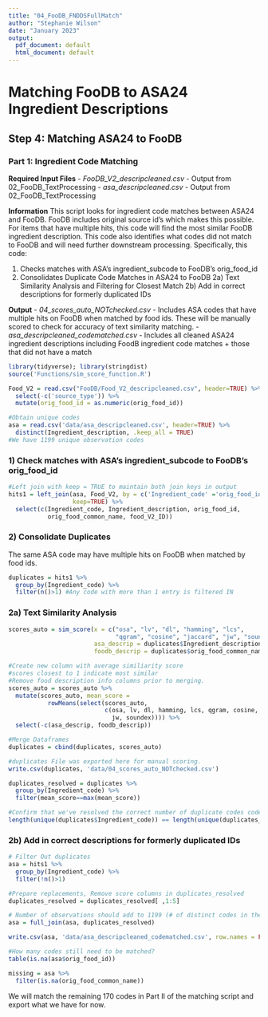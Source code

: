 ```yaml
---
title: "04_FooDB_FNDDSFullMatch"
author: "Stephanie Wilson"
date: "January 2023"
output:
  pdf_document: default
  html_document: default
---
```


# Matching FooDB to ASA24 Ingredient Descriptions
## Step 4: Matching ASA24 to FooDB 
### Part 1: Ingredient Code Matching

__Required Input Files__
  - *FooDB_V2_descripcleaned.csv* - Output from 02_FooDB_TextProcessing
  - *asa_descripcleaned.csv* - Output from 02_FooDB_TextProcessing
  
__Information__
This script looks for ingredient code matches between ASA24 and FooDB. FooDB includes original source id's which makes this possible. For items that have multiple hits, this code will find the most similar FooDB ingredient description. This code also identifies what codes did not match to FooDB and will need further downstream processing. Specifically, this code:

  1) Checks matches with ASA's ingredient_subcode to FooDB's orig_food_id
  2) Consolidates Duplicate Code Matches in ASA24 to FooDB
     2a) Text Similarity Analysis and Filtering for Closest Match
     2b) Add in correct descriptions for formerly duplicated IDs
  
__Output__
  - *04_scores_auto_NOTchecked.csv* - Includes ASA codes that have multiple hits on FooDB when matched by food ids. These will be manually scored to check for accuracy of text similarity matching.
  - *asa_descripcleaned_codematched.csv* - Includes all cleaned ASA24 ingredient descriptions including FoodB ingredient code matches + those that did not have a match
  

```r
library(tidyverse); library(stringdist)
source('Functions/sim_score_function.R')
```

```r
Food_V2 = read.csv("FooDB/Food_V2_descripcleaned.csv", header=TRUE) %>%
  select(-c('source_type')) %>%
  mutate(orig_food_id = as.numeric(orig_food_id))

#Obtain unique codes
asa = read.csv('data/asa_descripcleaned.csv', header=TRUE) %>%
  distinct(Ingredient_description, .keep_all = TRUE)
#We have 1199 unique observation codes
```


### 1) Check matches with ASA's ingredient_subcode to FooDB's orig_food_id

```r
#Left join with keep = TRUE to maintain both join keys in output
hits1 = left_join(asa, Food_V2, by = c('Ingredient_code' ='orig_food_id'),
                  keep=TRUE) %>%
  select(c(Ingredient_code, Ingredient_description, orig_food_id, 
           orig_food_common_name, food_V2_ID))
```


### 2) Consolidate Duplicates
The same ASA code may have multiple hits on FooDB when matched by food ids.

```r
duplicates = hits1 %>% 
  group_by(Ingredient_code) %>% 
  filter(n()>1) #Any code with more than 1 entry is filtered IN
```


### 2a) Text Similarity Analysis

```r
scores_auto = sim_score(x = c("osa", "lv", "dl", "hamming", "lcs", 
                              "qgram", "cosine", "jaccard", "jw", "soundex"), 
                        asa_descrip = duplicates$Ingredient_description, 
                        foodb_descrip = duplicates$orig_food_common_name)
```


```r
#Create new column with average similiarity score
#scores closest to 1 indicate most similar
#Remove food description info columns prior to merging.
scores_auto = scores_auto %>%
  mutate(scores_auto, mean_score = 
           rowMeans(select(scores_auto, 
                           c(osa, lv, dl, hamming, lcs, qgram, cosine, jaccard, 
                             jw, soundex)))) %>%
  select(-c(asa_descrip, foodb_descrip))

#Merge Dataframes
duplicates = cbind(duplicates, scores_auto) 

#duplicates File was exported here for manual scoring.
write.csv(duplicates, 'data/04_scores_auto_NOTchecked.csv')
```


```r
duplicates_resolved = duplicates %>%
  group_by(Ingredient_code) %>% 
  filter(mean_score==max(mean_score)) 

#Confirm that we've resolved the correct number of duplicate codes codes 
length(unique(duplicates$Ingredient_code)) == length(unique(duplicates_resolved$Ingredient_code))
```

### 2b) Add in correct descriptions for formerly duplicated IDs
```r
# Filter Out duplicates
asa = hits1 %>% 
  group_by(Ingredient_code) %>% 
  filter(!n()>1) 

#Prepare replacements, Remove score columns in duplicates_resolved
duplicates_resolved = duplicates_resolved[ ,1:5]
```


```r
# Number of observations should add to 1199 (# of distinct codes in the ASA file).
asa = full_join(asa, duplicates_resolved)

write.csv(asa, 'data/asa_descripcleaned_codematched.csv', row.names = FALSE)
```


```r
#How many codes still need to be matched?
table(is.na(asa$orig_food_id))

missing = asa %>%
  filter(is.na(orig_food_common_name))
```

We will match the remaining 170 codes in Part II of the matching script and export what we have for now.




